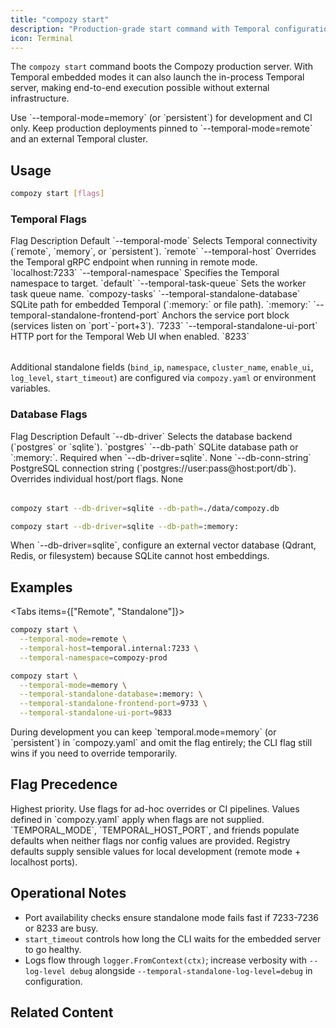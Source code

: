 ```yaml
---
title: "compozy start"
description: "Production-grade start command with Temporal configuration flags."
icon: Terminal
---
```


The `compozy start` command boots the Compozy production server. With Temporal embedded modes it can also launch the in-process Temporal server, making end-to-end execution possible without external infrastructure.

<Callout type="warning">
Use `--temporal-mode=memory` (or `persistent`) for development and CI only. Keep production deployments pinned to `--temporal-mode=remote` and an external Temporal cluster.
</Callout>

## Usage

```bash
compozy start [flags]
```

### Temporal Flags

<Table>
  <TableHeader>
    <TableRow>
      <TableHead>Flag</TableHead>
      <TableHead>Description</TableHead>
      <TableHead>Default</TableHead>
    </TableRow>
  </TableHeader>
  <TableBody>
    <TableRow>
      <TableCell>`--temporal-mode`</TableCell>
      <TableCell>Selects Temporal connectivity (`remote`, `memory`, or `persistent`).</TableCell>
      <TableCell>`remote`</TableCell>
    </TableRow>
    <TableRow>
      <TableCell>`--temporal-host`</TableCell>
      <TableCell>Overrides the Temporal gRPC endpoint when running in remote mode.</TableCell>
      <TableCell>`localhost:7233`</TableCell>
    </TableRow>
    <TableRow>
      <TableCell>`--temporal-namespace`</TableCell>
      <TableCell>Specifies the Temporal namespace to target.</TableCell>
      <TableCell>`default`</TableCell>
    </TableRow>
    <TableRow>
      <TableCell>`--temporal-task-queue`</TableCell>
      <TableCell>Sets the worker task queue name.</TableCell>
      <TableCell>`compozy-tasks`</TableCell>
    </TableRow>
    <TableRow>
      <TableCell>`--temporal-standalone-database`</TableCell>
      <TableCell>SQLite path for embedded Temporal (`:memory:` or file path).</TableCell>
      <TableCell>`:memory:`</TableCell>
    </TableRow>
    <TableRow>
      <TableCell>`--temporal-standalone-frontend-port`</TableCell>
      <TableCell>Anchors the service port block (services listen on `port`-`port+3`).</TableCell>
      <TableCell>`7233`</TableCell>
    </TableRow>
    <TableRow>
      <TableCell>`--temporal-standalone-ui-port`</TableCell>
      <TableCell>HTTP port for the Temporal Web UI when enabled.</TableCell>
      <TableCell>`8233`</TableCell>
    </TableRow>
  </TableBody>
</Table>

Additional standalone fields (`bind_ip`, `namespace`, `cluster_name`, `enable_ui`, `log_level`, `start_timeout`) are configured via `compozy.yaml` or environment variables.

### Database Flags

<Table>
  <TableHeader>
    <TableRow>
      <TableHead>Flag</TableHead>
      <TableHead>Description</TableHead>
      <TableHead>Default</TableHead>
    </TableRow>
  </TableHeader>
  <TableBody>
    <TableRow>
      <TableCell>`--db-driver`</TableCell>
      <TableCell>Selects the database backend (`postgres` or `sqlite`).</TableCell>
      <TableCell>`postgres`</TableCell>
    </TableRow>
    <TableRow>
      <TableCell>`--db-path`</TableCell>
      <TableCell>SQLite database path or `:memory:`. Required when `--db-driver=sqlite`.</TableCell>
      <TableCell>None</TableCell>
    </TableRow>
    <TableRow>
      <TableCell>`--db-conn-string`</TableCell>
      <TableCell>PostgreSQL connection string (`postgres://user:pass@host:port/db`). Overrides individual host/port flags.</TableCell>
      <TableCell>None</TableCell>
    </TableRow>
  </TableBody>
</Table>

```bash title="SQLite file-backed"
compozy start --db-driver=sqlite --db-path=./data/compozy.db
```

```bash title=":memory: mode"
compozy start --db-driver=sqlite --db-path=:memory:
```

<Callout type="warning">
When `--db-driver=sqlite`, configure an external vector database (Qdrant, Redis, or filesystem) because SQLite cannot host embeddings.
</Callout>

## Examples

<Tabs items={["Remote", "Standalone"]}>
  <Tab>

  ```bash title="Production"
  compozy start \
    --temporal-mode=remote \
    --temporal-host=temporal.internal:7233 \
    --temporal-namespace=compozy-prod
  ```

  </Tab>
  <Tab>

  ```bash title="Local development"
  compozy start \
    --temporal-mode=memory \
    --temporal-standalone-database=:memory: \
    --temporal-standalone-frontend-port=9733 \
    --temporal-standalone-ui-port=9833
  ```

  </Tab>
</Tabs>

<Callout type="success">
During development you can keep `temporal.mode=memory` (or `persistent`) in `compozy.yaml` and omit the flag entirely; the CLI flag still wins if you need to override temporarily.
</Callout>

## Flag Precedence

<List>
  <ListItem title="CLI" icon="Terminal">
    Highest priority. Use flags for ad-hoc overrides or CI pipelines.
  </ListItem>
  <ListItem title="Config file" icon="FileText">
    Values defined in `compozy.yaml` apply when flags are not supplied.
  </ListItem>
  <ListItem title="Environment" icon="Globe">
    `TEMPORAL_MODE`, `TEMPORAL_HOST_PORT`, and friends populate defaults when neither flags nor config values are provided.
  </ListItem>
  <ListItem title="Defaults" icon="CheckCircle">
    Registry defaults supply sensible values for local development (remote mode + localhost ports).
  </ListItem>
</List>

## Operational Notes

- Port availability checks ensure standalone mode fails fast if 7233-7236 or 8233 are busy.
- `start_timeout` controls how long the CLI waits for the embedded server to go healthy.
- Logs flow through `logger.FromContext(ctx)`; increase verbosity with `--log-level debug` alongside `--temporal-standalone-log-level=debug` in configuration.

## Related Content

<ReferenceCardList>
  <ReferenceCard
    title="Temporal Modes"
    description="Compare remote and standalone deployments"
    href="/docs/deployment/temporal-modes"
    icon="GitBranch"
  />
  <ReferenceCard
    title="Temporal Configuration"
    description="Complete reference for the `temporal` configuration block"
    href="/docs/configuration/temporal"
    icon="Settings"
  />
  <ReferenceCard
    title="Temporal Troubleshooting"
    description="Resolve common issues when starting the server"
    href="/docs/troubleshooting/temporal"
    icon="LifeBuoy"
  />
</ReferenceCardList>
